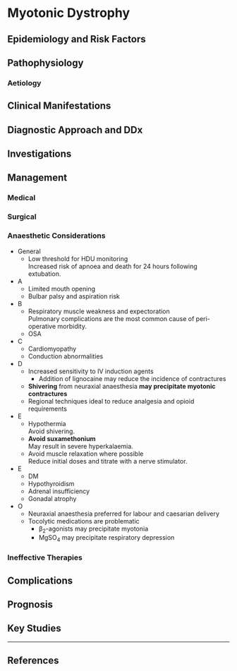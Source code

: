 # Myotonic Dystrophy



## Epidemiology and Risk Factors

## Pathophysiology

### Aetiology

## Clinical Manifestations

## Diagnostic Approach and DDx

## Investigations

## Management

### Medical

### Surgical

### Anaesthetic Considerations

* General
	* Low threshold for HDU monitoring  
	Increased risk of apnoea and death for 24 hours following extubation.
* A
	* Limited mouth opening
	* Bulbar palsy and aspiration risk
* B
	* Respiratory muscle weakness and expectoration  
	Pulmonary complications are the most common cause of peri-operative morbidity.
	* OSA
* C
	* Cardiomyopathy
	* Conduction abnormalities
* D
	* Increased sensitivity to IV induction agents
		* Addition of lignocaine may reduce the incidence of contractures
	* **Shivering** from neuraxial anaesthesia **may precipitate myotonic contractures**
	* Regional techniques ideal to reduce analgesia and opioid requirements
* E
	* Hypothermia  
	Avoid shivering.
	* **Avoid suxamethonium**  
	May result in severe hyperkalaemia.
	* Avoid muscle relaxation where possible  
	Reduce initial doses and titrate with a nerve stimulator.
* E
	* DM
	* Hypothyroidism
	* Adrenal insufficiency
	* Gonadal atrophy
* O
	* Neuraxial anaesthesia preferred for labour and caesarian delivery
	* Tocolytic medications are problematic
		* β~2~-agonists may precipitate myotonia
		* MgSO~4~ may precipitate respiratory depression

### Ineffective Therapies

## Complications

## Prognosis

## Key Studies


---

## References
